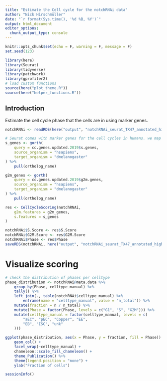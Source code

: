 ```yaml
---
title: "Estimate the Cell cycle for the notchRNAi data"
author: "Nick Hirschmüller"
date: "`r format(Sys.time(), '%d %B, %Y')`"
output: html_document
editor_options: 
  chunk_output_type: console
---
```


```r
knitr::opts_chunk$set(echo = F, warning = F, message = F)
set.seed(123)
```


```r
library(here)
library(Seurat)
library(tidyverse)
library(patchwork)
library(gprofiler2)
# load custom functions
source(here("plot_theme.R"))
source(here("helper_functions.R"))
```

## Introduction
Estimate the cell cycle phase that the cells are in using marker genes. 

```r
notchRNAi <- readRDS(here("output", "notchRNAi_seurat_TX47_annotated_high_res.rds"))

# Seurat comes with marker genes for the cell cycles in humans. we map them to drosophila
s_genes <- gorth(
    query = cc.genes.updated.2019$s.genes,
    source_organism = "hsapiens",
    target_organism = "dmelanogaster"
) %>%
    pull(ortholog_name)

g2m_genes <- gorth(
    query = cc.genes.updated.2019$g2m.genes,
    source_organism = "hsapiens",
    target_organism = "dmelanogaster"
) %>%
    pull(ortholog_name)

res <- CellCycleScoring(notchRNAi,
    g2m.features = g2m_genes,
    s.features = s_genes
)

notchRNAi$S.Score <- res$S.Score
notchRNAi$G2M.Score <- res$G2M.Score
notchRNAi$Phase <- res$Phase
saveRDS(notchRNAi, here("output", "notchRNAi_seurat_TX47_annotated_high_res_cellcycle.rds"))
```

# Visualize scoring
```r
# check the distribution of phases per celltype
phase_distribution <- notchRNAi@meta.data %>%
    group_by(Phase, celltype_manual) %>%
    tally() %>%
    left_join(., table(notchRNAi$celltype_manual) %>%
        enframe(name = "celltype_manual", value = "n_total")) %>%
    mutate(fraction = n / n_total) %>%
    mutate(Phase = factor(Phase, levels = c("G1", "S", "G2M"))) %>%
    mutate(celltype_manual = factor(celltype_manual, levels = c(
        "aEC", "pEC", "Copper", "EE",
        "EB", "ISC", "unk"
    )))

ggplot(phase_distribution, aes(x = Phase, y = fraction, fill = Phase)) +
    geom_col() +
    facet_wrap(~celltype_manual) +
    chameleon::scale_fill_chameleon() +
    theme_Publication() %+%
    theme(legend.position = "none") +
    ylab("Fraction of cells")

```


```r
sessionInfo()
```





